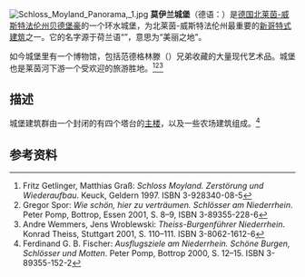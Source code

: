 [[Image:Schloss_Moyland_Panorama,_1.jpg|thumb]]
'''莫伊兰城堡'''（德语：{{lang|du|Schloss Moyland}}）是[[德国|德国]][[北莱茵-威斯特法伦州|北莱茵-威斯特法伦州]][[贝德堡豪|贝德堡豪]]的一个环水城堡，为北莱茵-威斯特法伦州最重要的[[哥德复兴式建筑|新哥特式建筑]]之一。它的名字源于荷兰语“{{lang|du|Moiland}}”，意思为“美丽之地”。

如今城堡里有一个博物馆，包括范德格林滕（{{lang|du|van der Grinten}}）兄弟收藏的大量现代艺术品。城堡也是莱茵河下游一个受欢迎的旅游胜地。<ref>Fritz Getlinger, Matthias Graß: ''Schloss Moyland. Zerstörung und Wiederaufbau''. Keuck, Geldern 1997. ISBN 3-928340-08-5</ref><ref>Gregor Spor: ''Wie schön, hier zu verträumen. Schlösser am Niederrhein''. Peter Pomp, Bottrop, Essen 2001, S. 8–9, ISBN 3-89355-228-6</ref><ref>Andre Wemmers, Jens Wroblewski: ''Theiss-Burgenführer Niederrhein''. Konrad Theiss, Stuttgart 2001, S. 110–111. ISBN  	3-8062-1612-6</ref>

==描述==
城堡建筑群由一个封闭的有四个塔台的[[城堡主楼|主楼]]，以及一些农场建筑组成。<ref>Ferdinand G. B. Fischer: ''Ausflugsziele am Niederrhein. Schöne Burgen, Schlösser und Motten''. Peter Pomp, Bottrop 2000, S. 12–15. ISBN 3-89355-152-2</ref>


==参考资料==
{{reflist}}